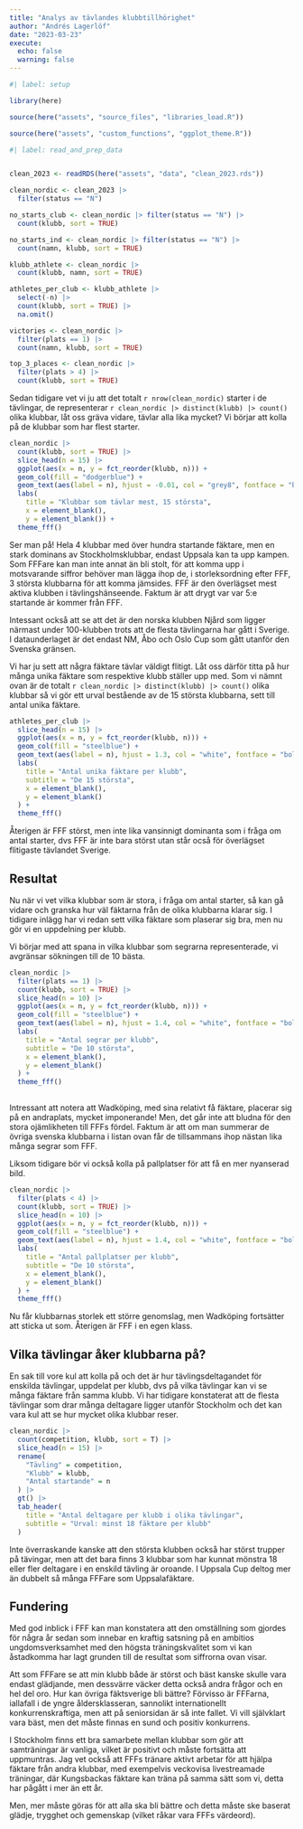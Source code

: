 ```yaml
---
title: "Analys av tävlandes klubbtillhörighet"
author: "Andrés Lagerlöf"
date: "2023-03-23"
execute: 
  echo: false
  warning: false
---
```


```r
#| label: setup

library(here)

source(here("assets", "source_files", "libraries_load.R"))

source(here("assets", "custom_functions", "ggplot_theme.R"))
```

```r
#| label: read_and_prep_data


clean_2023 <- readRDS(here("assets", "data", "clean_2023.rds"))

clean_nordic <- clean_2023 |> 
  filter(status == "N")

no_starts_club <- clean_nordic |> filter(status == "N") |> 
  count(klubb, sort = TRUE)

no_starts_ind <- clean_nordic |> filter(status == "N") |> 
  count(namn, klubb, sort = TRUE)

klubb_athlete <- clean_nordic |>  
  count(klubb, namn, sort = TRUE)

athletes_per_club <- klubb_athlete |> 
  select(-n) |> 
  count(klubb, sort = TRUE) |> 
  na.omit()

victories <- clean_nordic |> 
  filter(plats == 1) |> 
  count(namn, klubb, sort = TRUE)

top_3_places <- clean_nordic |> 
  filter(plats > 4) |> 
  count(klubb, sort = TRUE)
```

Sedan tidigare vet vi ju att det totalt `r nrow(clean_nordic)` starter i de tävlingar, de representerar `r clean_nordic |> distinct(klubb) |> count()` olika klubbar, låt oss gräva vidare, tävlar alla lika mycket? Vi börjar att kolla på de klubbar som har flest starter.

```r
clean_nordic |> 
  count(klubb, sort = TRUE) |> 
  slice_head(n = 15) |> 
  ggplot(aes(x = n, y = fct_reorder(klubb, n))) +
  geom_col(fill = "dodgerblue") +
  geom_text(aes(label = n), hjust = -0.01, col = "grey8", fontface = "bold") +
  labs(
    title = "Klubbar som tävlar mest, 15 största",
    x = element_blank(),
    y = element_blank()) +
  theme_fff()
```

Ser man på! Hela 4 klubbar med över hundra startande fäktare, men en stark dominans av Stockholmsklubbar, endast Uppsala kan ta upp kampen. Som FFFare kan man inte annat än bli stolt, för att komma upp i motsvarande siffror behöver man lägga ihop de, i storleksordning efter FFF, 3 största klubbarna för att komma jämsides. FFF är den överlägset mest aktiva klubben i tävlingshänseende. Faktum är att drygt var var 5:e startande är kommer från FFF.

Intessant också att se att det är den norska klubben Njård som ligger närmast under 100-klubben trots att de flesta tävlingarna har gått i Sverige. I dataunderlaget är det endast NM, Åbo och Oslo Cup som gått utanför den Svenska gränsen.

Vi har ju sett att några fäktare tävlar väldigt flitigt. Låt oss därför titta på hur många unika fäktare som respektive klubb ställer upp med. Som vi nämnt ovan är de totalt `r clean_nordic |> distinct(klubb) |> count()` olika klubbar så vi gör ett urval bestående av de 15 största klubbarna, sett till antal unika fäktare.

```r
athletes_per_club |>
  slice_head(n = 15) |> 
  ggplot(aes(x = n, y = fct_reorder(klubb, n))) +
  geom_col(fill = "steelblue") +
  geom_text(aes(label = n), hjust = 1.3, col = "white", fontface = "bold") +
  labs(
    title = "Antal unika fäktare per klubb",
    subtitle = "De 15 största",
    x = element_blank(),
    y = element_blank()
  ) +
  theme_fff()
```

Återigen är FFF störst, men inte lika vansinnigt dominanta som i fråga om antal starter, dvs FFF är inte bara störst utan står ocså för överlägset flitigaste tävlandet Sverige.

## Resultat

Nu när vi vet vilka klubbar som är stora, i fråga om antal starter, så kan gå vidare och granska hur väl fäktarna från de olika klubbarna klarar sig. I tidigare inlägg har vi redan sett vilka fäktare som plaserar sig bra, men nu gör vi en uppdelning per klubb.

Vi börjar med att spana in vilka klubbar som segrarna representerade, vi avgränsar sökningen till de 10 bästa.

```r

clean_nordic |> 
  filter(plats == 1) |> 
  count(klubb, sort = TRUE) |> 
  slice_head(n = 10) |> 
  ggplot(aes(x = n, y = fct_reorder(klubb, n))) +
  geom_col(fill = "steelblue") +
  geom_text(aes(label = n), hjust = 1.4, col = "white", fontface = "bold") +
  labs(
    title = "Antal segrar per klubb",
    subtitle = "De 10 största",
    x = element_blank(),
    y = element_blank()
  ) +
  theme_fff()
  
```

Intressant att notera att Wadköping, med sina relativt få fäktare, placerar sig på en andraplats, mycket imponerande! Men, det går inte att bludna för den stora ojämlikheten till FFFs fördel. Faktum är att om man summerar de övriga svenska klubbarna i listan ovan får de tillsammans ihop nästan lika många segrar som FFF.

Liksom tidigare bör vi också kolla på pallplatser för att få en mer nyanserad bild.

```r
clean_nordic |> 
  filter(plats < 4) |> 
  count(klubb, sort = TRUE) |> 
  slice_head(n = 10) |> 
  ggplot(aes(x = n, y = fct_reorder(klubb, n))) +
  geom_col(fill = "steelblue") +
  geom_text(aes(label = n), hjust = 1.4, col = "white", fontface = "bold") +
  labs(
    title = "Antal pallplatser per klubb",
    subtitle = "De 10 största",
    x = element_blank(),
    y = element_blank()
  ) +
  theme_fff()
```

Nu får klubbarnas storlek ett större genomslag, men Wadköping fortsätter att sticka ut som. Återigen är FFF i en egen klass.

## Vilka tävlingar åker klubbarna på?

En sak till vore kul att kolla på och det är hur tävlingsdeltagandet för enskilda tävlingar, uppdelat per klubb, dvs på vilka tävlingar kan vi se många fäktare från samma klubb. Vi har tidigare konstaterat att de flesta tävlingar som drar många deltagare ligger utanför Stockholm och det kan vara kul att se hur mycket olika klubbar reser.

```r
clean_nordic |> 
  count(competition, klubb, sort = T) |> 
  slice_head(n = 15) |> 
  rename(
    "Tävling" = competition,
    "Klubb" = klubb,
    "Antal startande" = n
  ) |> 
  gt() |> 
  tab_header(
    title = "Antal deltagare per klubb i olika tävlingar",
    subtitle = "Urval: minst 18 fäktare per klubb"
  )
```

Inte överraskande kanske att den största klubben också har störst trupper på tävingar, men att det bara finns 3 klubbar som har kunnat mönstra 18 eller fler deltagare i en enskild tävling är oroande. I Uppsala Cup deltog mer än dubbelt så många FFFare som Uppsalafäktare.

## Fundering

Med god inblick i FFF kan man konstatera att den omställning som gjordes för några år sedan som innebar en kraftig satsning på en ambitios ungdomsverksamhet med den högsta träningskvalitet som vi kan åstadkomma har lagt grunden till de resultat som siffrorna ovan visar.

Att som FFFare se att min klubb både är störst och bäst kanske skulle vara endast glädjande, men dessvärre väcker detta också andra frågor och en hel del oro. Hur kan övriga fäktsverige bli bättre? Förvisso är FFFarna, iallafall i de yngre åldersklasseran, sannolikt internationellt konkurrenskraftiga, men att på seniorsidan är så inte fallet. Vi vill självklart vara bäst, men det måste finnas en sund och positiv konkurrens.

I Stockholm finns ett bra samarbete mellan klubbar som gör att samträningar är vanliga, vilket är positivt och måste fortsätta att uppmuntras. Jag vet också att FFFs tränare aktivt arbetar för att hjälpa fäktare från andra klubbar, med exempelvis veckovisa livestreamade träningar, där Kungsbackas fäktare kan träna på samma sätt som vi, detta har pågått i mer än ett år.

Men, mer måste göras för att alla ska bli bättre och detta måste ske baserat glädje, trygghet och gemenskap (vilket råkar vara FFFs värdeord).

